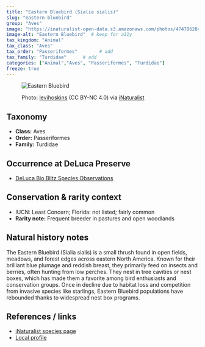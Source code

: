```yaml
---
title: "Eastern Bluebird (Sialia sialis)"
slug: "eastern-bluebird"
group: "Aves"
image: "https://inaturalist-open-data.s3.amazonaws.com/photos/474786284/large.jpg"        # keep for thumbnails
image-alt: "Eastern Bluebird"  # keep for a11y
tax_kingdom: "Animal"
tax_class: "Aves"
tax_order: "Passeriformes"        # add
tax_family: "Turdidae"      # add
categories: ["Animal","Aves", "Passeriformes", "Turdidae"]
freeze: true
---
```


<figure class="species-figure">

<img src="https://inaturalist-open-data.s3.amazonaws.com/photos/474786284/large.jpg" alt="Eastern Bluebird" class="species-photo"/>

<figcaption class="photo-credit">

Photo: <a href="https://www.inaturalist.org/people/levihoskins">levihoskins</a> (CC BY-NC 4.0) via <a href="https://www.inaturalist.org/observations/264346666">iNaturalist</a>

</figcaption>

</figure>

## Taxonomy

-   **Class:** Aves
-   **Order:** Passeriformes
-   **Family:** Turdidae

## Occurrence at DeLuca Preserve

-   [DeLuca Bio Blitz Species Observations](https://www.inaturalist.org/observations?project_id=191727&subview=table&taxon_id=12942)

## Conservation & rarity context

-   IUCN: Least Concern; Florida: not listed; fairly common
-   **Rarity note:** Frequent breeder in pastures and open woodlands

## Natural history notes

The Eastern Bluebird (Sialia sialis) is a small thrush found in open fields, meadows, and forest edges across eastern North America. Known for their brilliant blue plumage and reddish breast, they primarily feed on insects and berries, often hunting from low perches. They nest in tree cavities or nest boxes, which has made them a favorite among bird enthusiasts and conservation groups. Once in decline due to habitat loss and competition from invasive species like starlings, Eastern Bluebird populations have rebounded thanks to widespread nest box programs.

## References / links

-   [iNaturalist species page](https://www.inaturalist.org/taxa/12942-Sialia-sialis)
-   [Local profile](https://myfwc.com/wildlifehabitats/profiles/birds/songbirds/eastern-bluebird/)
